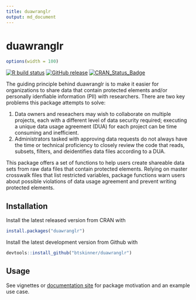 ```yaml
---
title: duawranglr
output: md_document
---
```


# duawranglr

```r
options(width = 100)
```

[![R build
status](https://github.com/btskinner/duawranglr/workflows/R-CMD-check/badge.svg)](https://github.com/btskinner/duawranglr/actions)
[![GitHub
release](https://img.shields.io/github/release/btskinner/duawranglr.svg)](https://github.com/btskinner/duawranglr)
[![CRAN_Status_Badge](http://www.r-pkg.org/badges/version/duawranglr)](https://CRAN.R-project.org/package=duawranglr)

The guiding principle behind duawranglr is to make it easier for
organizations to share data that contain protected elements and/or
personally idenfiable information (PII) with researchers. There are
two key problems this package attempts to solve:

1. Data owners and reseachers may wish to collaborate on multiple
projects, each with a different level of data security required;
executing a unique data usage agreement (DUA) for each project can be
time consuming and inefficient.  
2. Administrators tasked with approving data requests do not always
have the time or technical proficiency to closely review the code that
reads, subsets, filters, and deidentifies data files according to a
DUA.

This package offers a set of functions to help users create shareable
data sets from raw data files that contain protected elements. Relying
on master crosswalk files that list restricted variables, package
functions warn users about possible violations of data usage agreement
and prevent writing protected elements.  

## Installation

Install the latest released version from CRAN with

```r
install.packages("duawranglr")
```

Install the latest development version from Github with

```r
devtools::install_github("btskinner/duawranglr")
```

## Usage

See vignettes or [documentation site](https://btskinner.io/duawranglr)
for package motivation and an example use case.
